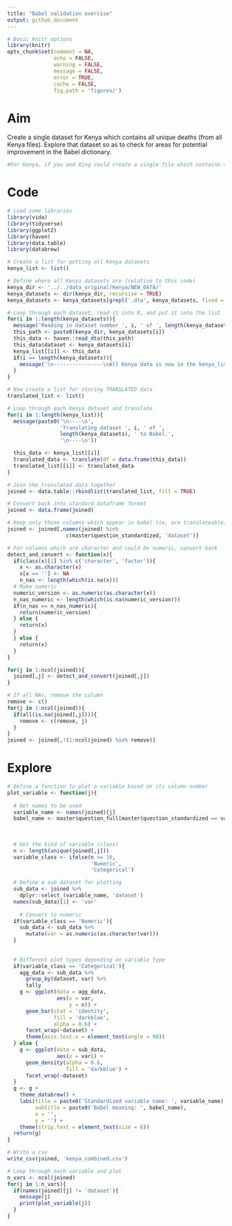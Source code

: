 ```yaml
---
title: "Babel validation exercise"
output: github_document
---
```



```r
# Basic knitr options
library(knitr)
opts_chunk$set(comment = NA, 
               echo = FALSE, 
               warning = FALSE, 
               message = FALSE, 
               error = TRUE, 
               cache = FALSE,
               fig.path = 'figures/')
```


# Aim

Create a single dataset for Kenya which contains all unique deaths (from all Kenya files). Explore that dataset so as to check for areas for potential improvement in the Babel dictionary.

```r
#For Kenya, if you and Xing could create a single file which contains all the unique deaths (from all the Kenya files) and as many as possible mapped variables then we can start trying to do some basic summaries to understand if the numbers look reasonable for Kenya. We know for some variables that they should come out in very high numbers and some much lower. We will work to compile a list of variables which are worth looking at.
```

# Code

```r
# Load some libraries
library(vida)
library(tidyverse)
library(ggplot2)
library(haven)
library(data.table)
library(databrew)

# Create a list for putting all Kenya datasets
kenya_list <- list()

# Define where all Kenya datasets are (relative to this code)
kenya_dir <- '../../data_original/Kenya/NEW_DATA/'
kenya_datasets <- dir(kenya_dir, recursive = TRUE)
kenya_datasets <- kenya_datasets[grepl('.dta', kenya_datasets, fixed = TRUE)]

# Loop through each dataset, read it into R, and put it into the list
for(i in 1:length(kenya_datasets)){
  message('Reading in dataset number ', i, ' of ', length(kenya_datasets))
  this_path <- paste0(kenya_dir, kenya_datasets[i])
  this_data <- haven::read_dta(this_path)
  this_data$dataset <- kenya_datasets[i]
  kenya_list[[i]] <- this_data
  if(i == length(kenya_datasets)){
    message('\n----------------\nAll Kenya data is now in the kenya_list object\n----------------')
  }
}

# Now create a list for storing TRANSLATED data
translated_list <- list()

# Loop through each Kenya dataset and translate
for(i in 1:length(kenya_list)){
  message(paste0('\n----\n', 
                 'Translating dataset ', i, ' of ', 
                 length(kenya_datasets), ' to Babel.',
                 '\n----\n'))

  this_data <- kenya_list[[i]]
  translated_data <- translate(df = data.frame(this_data))
  translated_list[[i]] <- translated_data
}

# Join the translated data together
joined <- data.table::rbindlist(translated_list, fill = TRUE)

# Convert back into standard dataframe format
joined <- data.frame(joined)

# Keep only those columns which appear in babel (ie, are translateable)
joined <- joined[,names(joined) %in% 
                   c(master$question_standardized, 'dataset')]

# For columns which are character and could be numeric, convert back
detect_and_convert <- function(x){
  if(class(x)[1] %in% c('character', 'factor')){
    x <- as.character(x)
    x[x == ''] <- NA
    n_nas <- length(which(is.na(x)))
  # Make numeric
  numeric_version <- as.numeric(as.character(x))
  n_nas_numeric <- length(which(is.na(numeric_version)))
  if(n_nas == n_nas_numeric){
    return(numeric_version)
  } else {
    return(x)
  }
  } else {
    return(x)
  }
}

for(j in 1:ncol(joined)){
  joined[,j] <- detect_and_convert(joined[,j])
}

# If all NAs, remove the column
remove <- c()
for(j in 1:ncol(joined)){
  if(all(is.na(joined[,j]))){
    remove <- c(remove, j)
  }
}
joined <- joined[,!(1:ncol(joined) %in% remove)]
```

# Explore

```r
# Define a function to plot a variable based on its column number
plot_variable <- function(j){
  
  # Get names to be used
  variable_name <- names(joined)[j]
  babel_name <- master$question_full[master$question_standardized == variable_name]
  
  
  
  # Get the kind of variable (class)
  n <- length(unique(joined[,j]))
  variable_class <- ifelse(n >= 10,
                           'Numeric',
                           'Categorical')

  # Define a sub dataset for plotting
  sub_data <- joined %>%
    dplyr::select_(variable_name, 'dataset')
  names(sub_data)[1] <- 'var'
  
    # Convert to numeric
  if(variable_class == 'Numeric'){
    sub_data <- sub_data %>%
      mutate(var = as.numeric(as.character(var)))
  }
  
  
  # Different plot types depending on variable type
  if(variable_class == 'Categorical'){
    agg_data <- sub_data %>%
      group_by(dataset, var) %>%
      tally
    g <- ggplot(data = agg_data,
                aes(x = var,
                    y = n)) +
      geom_bar(stat = 'identity',
               fill = 'darkblue',
               alpha = 0.6) +
      facet_wrap(~dataset) +
      theme(axis.text.x = element_text(angle = 90))
  } else {
    g <- ggplot(data = sub_data,
                aes(x = var)) +
      geom_density(alpha = 0.6,
                   fill = 'darkblue') +
      facet_wrap(~dataset)
  }
  g <- g +
    theme_databrew() +
    labs(title = paste0('Standardized variable name: ', variable_name),
         subtitle = paste0('Babel meaning: ', babel_name),
         x = '',
         y = '') +
    theme(strip.text = element_text(size = 6))
  return(g)
}

```

```r
# Write a csv
write_csv(joined, 'kenya_combined.csv')
```

```r
# Loop through each variable and plot
n_vars <- ncol(joined)
for(j in 1:n_vars){
  if(names(joined)[j] != 'dataset'){
    message(j)
    print(plot_variable(j))
  }
}
```